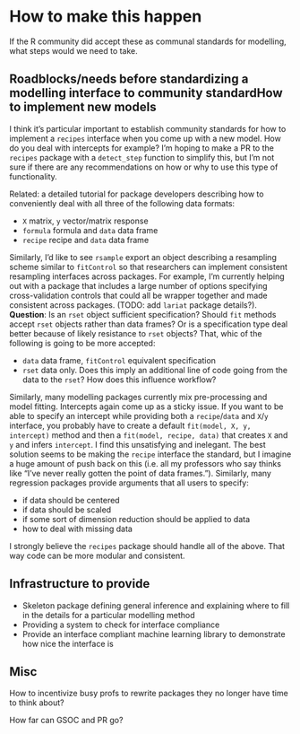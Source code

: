 # How to make this happen

If the R community did accept these as communal standards for modelling, what steps would we need to take.

## Roadblocks/needs before standardizing a modelling interface to community standardHow to implement new models

I think it's particular important to establish community standards for how to implement a `recipes` interface when you come up with a new model. How do you deal with intercepts for example? I'm hoping to make a PR to the `recipes` package with a `detect_step` function to simplify this, but I'm not sure if there are any recommendations on how or why to use this type of functionality.

Related: a detailed tutorial for package developers describing how to conveniently deal with all three of the following data formats:

- `X` matrix, `y` vector/matrix response
- `formula` formula and `data` data frame
- `recipe` recipe and `data` data frame

Similarly, I'd like to see `rsample` export an object describing a resampling scheme similar to `fitControl` so that researchers can implement consistent resampling interfaces across packages. For example, I'm currently helping out with a package that includes a large number of options specifying cross-validation controls that could all be wrapper together and made consistent across packages. (TODO: add `lariat` package details?). **Question**: Is an `rset` object sufficient specification? Should `fit` methods accept `rset` objects rather than data frames? Or is a specification type deal better because of likely resistance to `rset` objects? That, whic of the following is going to be more accepted:

- `data` data frame, `fitControl` equivalent specification
- `rset` data only. Does this imply an additional line of code going from the data to the `rset`? How does this influence workflow?

Similarly, many modelling packages currently mix pre-processing and model fitting. Intercepts again come up as a sticky issue. If you want to be able to specify an intercept while providing both a `recipe`/`data` and `X`/`y` interface, you probably have to create a default `fit(model, X, y, intercept)` method and then a `fit(model, recipe, data)` that creates `X` and `y` and infers `intercept`. I find this unsatisfying and inelegant. The best solution seems to be making the `recipe` interface the standard, but I imagine a huge amount of push back on this (i.e. all my professors who say thinks like "I've never really gotten the point of data frames."). Similarly, many regression packages provide arguments that all users to specify:

- if data should be centered
- if data should be scaled
- if some sort of dimension reduction should be applied to data
- how to deal with missing data

I strongly believe the `recipes` package should handle all of the above. That way code can be more modular and consistent.

## Infrastructure to provide

- Skeleton package defining general inference and explaining where to fill in the details for a particular modelling method
- Providing a system to check for interface compliance
- Provide an interface compliant machine learning library to demonstrate how nice the interface is

## Misc

How to incentivize busy profs to rewrite packages they no longer have time to think about?

How far can GSOC and PR go?
